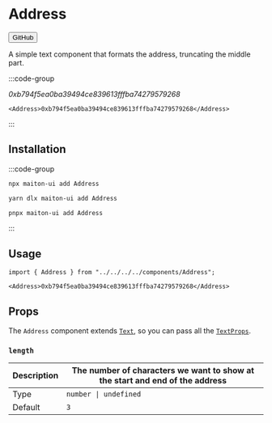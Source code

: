 
# Address

<Button href="https://github.com/builders-garden/maiton-ui/blob/main/components/Address.tsx">GitHub</Button>

A simple text component that formats the address, truncating the middle part.

:::code-group
 
<div data-title="Preview">
  <Address>0xb794f5ea0ba39494ce839613fffba74279579268</Address>
</div>
 
```tsx [Address.tsx]
<Address>0xb794f5ea0ba39494ce839613fffba74279579268</Address>
```
 
:::

## Installation
:::code-group

```bash [npm]
npx maiton-ui add Address
```

```bash [yarn]
yarn dlx maiton-ui add Address
```

```bash [pnpm]
pnpx maiton-ui add Address
```

:::

## Usage

```tsx
import { Address } from "../../../../components/Address";
```

```tsx
<Address>0xb794f5ea0ba39494ce839613fffba74279579268</Address>
```

## Props

The `Address` component extends [`Text`](#TODO/components/text), so you can pass all the [`TextProps`](#TODO/components/text#props).

### `length`

| Description | The number of characters we want to show at the start and end of the address |
| ----------- | ---------------------------------------------------------------------------- |
| Type        | `number \| undefined`                                                        |
| Default     | `3`                                                                          |

